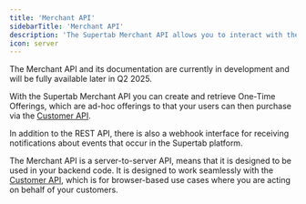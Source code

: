 ```yaml
---
title: 'Merchant API'
sidebarTitle: 'Merchant API'
description: 'The Supertab Merchant API allows you to interact with the Supertab platform server-to-server.'
icon: server
---
```


<Note>
    The Merchant API and its documentation are currently in development and will be fully available later in Q2 2025.
</Note>

With the Supertab Merchant API you can create and retrieve One-Time Offerings, which are ad-hoc offerings to that your users can then purchase via the [Customer API](./customer-api).

In addition to the REST API, there is also a webhook interface for receiving notifications about events that occur in the Supertab platform.

The Merchant API is a server-to-server API,  means that it is designed to be used in your backend code. It is designed to work seamlessly with the [Customer API](./customer-api), which is for browser-based use cases where you are acting on behalf of your customers.


